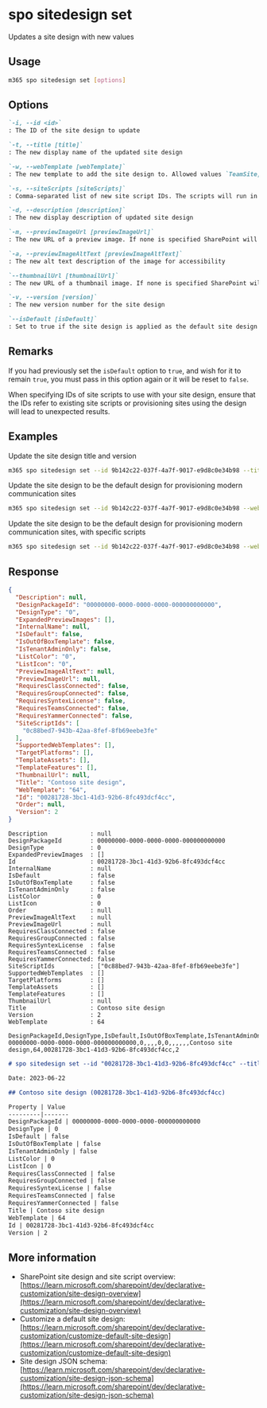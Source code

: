 
# spo sitedesign set

Updates a site design with new values

## Usage

```sh
m365 spo sitedesign set [options]
```

## Options

```md definition-list
`-i, --id <id>`
: The ID of the site design to update

`-t, --title [title]`
: The new display name of the updated site design

`-w, --webTemplate [webTemplate]`
: The new template to add the site design to. Allowed values `TeamSite,CommunicationSite`

`-s, --siteScripts [siteScripts]`
: Comma-separated list of new site script IDs. The scripts will run in the order listed

`-d, --description [description]`
: The new display description of updated site design

`-m, --previewImageUrl [previewImageUrl]`
: The new URL of a preview image. If none is specified SharePoint will use a generic image

`-a, --previewImageAltText [previewImageAltText]`
: The new alt text description of the image for accessibility

`--thumbnailUrl [thumbnailUrl]`
: The new URL of a thumbnail image. If none is specified SharePoint will use a generic image

`-v, --version [version]`
: The new version number for the site design

`--isDefault [isDefault]`
: Set to true if the site design is applied as the default site design
```

<Global />

## Remarks

If you had previously set the `isDefault` option to `true`, and wish for it to remain `true`, you must pass in this option again or it will be reset to `false`.

When specifying IDs of site scripts to use with your site design, ensure that the IDs refer to existing site scripts or provisioning sites using the design will lead to unexpected results.

## Examples

Update the site design title and version

```sh
m365 spo sitedesign set --id 9b142c22-037f-4a7f-9017-e9d8c0e34b98 --title "Contoso site design" --version 2
```

Update the site design to be the default design for provisioning modern communication sites

```sh
m365 spo sitedesign set --id 9b142c22-037f-4a7f-9017-e9d8c0e34b98 --webTemplate CommunicationSite  --isDefault true
```


Update the site design to be the default design for provisioning modern communication sites, with specific scripts

```sh
m365 spo sitedesign set --id 9b142c22-037f-4a7f-9017-e9d8c0e34b98 --webTemplate CommunicationSite  --isDefault true --siteScripts "19b0e1b2-e3d1-473f-9394-f08c198ef43e,b2307a39-e878-458b-bc90-03bc578531d6"
```

## Response

<Tabs>
  <TabItem value="JSON">

  ```json
  {
    "Description": null,
    "DesignPackageId": "00000000-0000-0000-0000-000000000000",
    "DesignType": "0",
    "ExpandedPreviewImages": [],
    "InternalName": null,
    "IsDefault": false,
    "IsOutOfBoxTemplate": false,
    "IsTenantAdminOnly": false,
    "ListColor": "0",
    "ListIcon": "0",
    "PreviewImageAltText": null,
    "PreviewImageUrl": null,
    "RequiresClassConnected": false,
    "RequiresGroupConnected": false,
    "RequiresSyntexLicense": false,
    "RequiresTeamsConnected": false,
    "RequiresYammerConnected": false,
    "SiteScriptIds": [
      "0c88bed7-943b-42aa-8fef-8fb69eebe3fe"
    ],
    "SupportedWebTemplates": [],
    "TargetPlatforms": [],
    "TemplateAssets": [],
    "TemplateFeatures": [],
    "ThumbnailUrl": null,
    "Title": "Contoso site design",
    "WebTemplate": "64",
    "Id": "00281728-3bc1-41d3-92b6-8fc493dcf4cc",
    "Order": null,
    "Version": 2
  }
  ```

  </TabItem>
  <TabItem value="Text">

  ```text
  Description            : null
  DesignPackageId        : 00000000-0000-0000-0000-000000000000
  DesignType             : 0
  ExpandedPreviewImages  : []
  Id                     : 00281728-3bc1-41d3-92b6-8fc493dcf4cc
  InternalName           : null
  IsDefault              : false
  IsOutOfBoxTemplate     : false
  IsTenantAdminOnly      : false
  ListColor              : 0
  ListIcon               : 0
  Order                  : null
  PreviewImageAltText    : null
  PreviewImageUrl        : null
  RequiresClassConnected : false
  RequiresGroupConnected : false
  RequiresSyntexLicense  : false
  RequiresTeamsConnected : false
  RequiresYammerConnected: false
  SiteScriptIds          : ["0c88bed7-943b-42aa-8fef-8fb69eebe3fe"]
  SupportedWebTemplates  : []
  TargetPlatforms        : []
  TemplateAssets         : []
  TemplateFeatures       : []
  ThumbnailUrl           : null
  Title                  : Contoso site design
  Version                : 2
  WebTemplate            : 64
  ```

  </TabItem>
  <TabItem value="CSV">

  ```csv
  DesignPackageId,DesignType,IsDefault,IsOutOfBoxTemplate,IsTenantAdminOnly,ListColor,ListIcon,RequiresClassConnected,RequiresGroupConnected,RequiresSyntexLicense,RequiresTeamsConnected,RequiresYammerConnected,Title,WebTemplate,Id,Version
  00000000-0000-0000-0000-000000000000,0,,,,0,0,,,,,,Contoso site design,64,00281728-3bc1-41d3-92b6-8fc493dcf4cc,2
  ```

  </TabItem>
  <TabItem value="Markdown">

  ```md
  # spo sitedesign set --id "00281728-3bc1-41d3-92b6-8fc493dcf4cc" --title "Contoso site design" --version "2"

  Date: 2023-06-22

  ## Contoso site design (00281728-3bc1-41d3-92b6-8fc493dcf4cc)

  Property | Value
  ---------|-------
  DesignPackageId | 00000000-0000-0000-0000-000000000000
  DesignType | 0
  IsDefault | false
  IsOutOfBoxTemplate | false
  IsTenantAdminOnly | false
  ListColor | 0
  ListIcon | 0
  RequiresClassConnected | false
  RequiresGroupConnected | false
  RequiresSyntexLicense | false
  RequiresTeamsConnected | false
  RequiresYammerConnected | false
  Title | Contoso site design
  WebTemplate | 64
  Id | 00281728-3bc1-41d3-92b6-8fc493dcf4cc
  Version | 2
  ```

  </TabItem>
</Tabs>

## More information

- SharePoint site design and site script overview: [https://learn.microsoft.com/sharepoint/dev/declarative-customization/site-design-overview](https://learn.microsoft.com/sharepoint/dev/declarative-customization/site-design-overview)
- Customize a default site design: [https://learn.microsoft.com/sharepoint/dev/declarative-customization/customize-default-site-design](https://learn.microsoft.com/sharepoint/dev/declarative-customization/customize-default-site-design)
- Site design JSON schema: [https://learn.microsoft.com/sharepoint/dev/declarative-customization/site-design-json-schema](https://learn.microsoft.com/sharepoint/dev/declarative-customization/site-design-json-schema)
